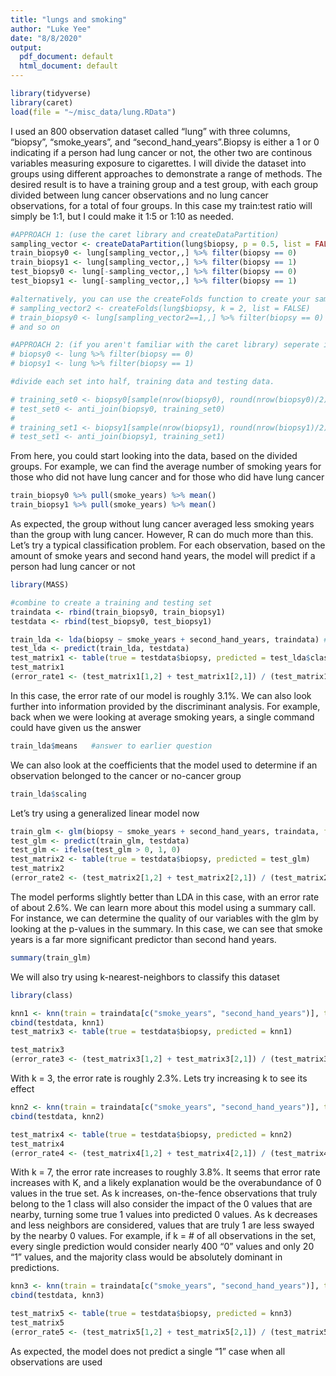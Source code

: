 ```yaml
---
title: "lungs and smoking"
author: "Luke Yee"
date: "8/8/2020"
output:
  pdf_document: default
  html_document: default
---
```


```r
library(tidyverse)
library(caret)
load(file = "~/misc_data/lung.RData")
```

I used an 800 observation dataset called "lung" with three columns, "biopsy", "smoke_years", and "second_hand_years".Biopsy is either a 1 or 0 indicating if a person had lung cancer or not, the other two are continous variables measuring exposure to cigarettes. I will divide the dataset into groups using different approaches to demonstrate a range of methods. The desired result is to have a training group and a test group, with each group divided between lung cancer observations and no lung cancer observations, for a total of four groups. In this case my train:test ratio will simply be 1:1, but I could make it 1:5 or 1:10 as needed.
```r
#APPROACH 1: (use the caret library and createDataPartition)
sampling_vector <- createDataPartition(lung$biopsy, p = 0.5, list = FALSE) #use as index
train_biopsy0 <- lung[sampling_vector,,] %>% filter(biopsy == 0)
train_biopsy1 <- lung[sampling_vector,,] %>% filter(biopsy == 1)
test_biopsy0 <- lung[-sampling_vector,,] %>% filter(biopsy == 0)
test_biopsy1 <- lung[-sampling_vector,,] %>% filter(biopsy == 1)

#alternatively, you can use the createFolds function to create your sampling vector index
# sampling_vector2 <- createFolds(lung$biopsy, k = 2, list = FALSE)
# train_biopsy0 <- lung[sampling_vector2==1,,] %>% filter(biopsy == 0)
# and so on

#APPROACH 2: (if you aren't familiar with the caret library) seperate into two sets one with lung cancer and one without.
# biopsy0 <- lung %>% filter(biopsy == 0)
# biopsy1 <- lung %>% filter(biopsy == 1)

#divide each set into half, training data and testing data.

# training_set0 <- biopsy0[sample(nrow(biopsy0), round(nrow(biopsy0)/2), replace = FALSE),,]
# test_set0 <- anti_join(biopsy0, training_set0)
# 
# training_set1 <- biopsy1[sample(nrow(biopsy1), round(nrow(biopsy1)/2), replace = FALSE),,]
# test_set1 <- anti_join(biopsy1, training_set1)

```

From here, you could start looking into the data, based on the divided groups. For example, we can find the average number of smoking years for those who did not have lung cancer and for those who did have lung cancer
```r
train_biopsy0 %>% pull(smoke_years) %>% mean()
train_biopsy1 %>% pull(smoke_years) %>% mean()
```
As expected, the group without lung cancer averaged less smoking years than the group with lung cancer. However, R can do much more than this. Let's try a typical classification problem. For each observation, based on the amount of smoke years and second hand years, the model will predict if a person had lung cancer or not
```r
library(MASS)
```

```r
#combine to create a training and testing set
traindata <- rbind(train_biopsy0, train_biopsy1)
testdata <- rbind(test_biopsy0, test_biopsy1)

train_lda <- lda(biopsy ~ smoke_years + second_hand_years, traindata) #train the model
test_lda <- predict(train_lda, testdata) 
test_matrix1 <- table(true = testdata$biopsy, predicted = test_lda$class)
test_matrix1
(error_rate1 <- (test_matrix1[1,2] + test_matrix1[2,1]) / (test_matrix1[1,1] + test_matrix1[1,2] + test_matrix1[2,1] + test_matrix1[2,2]))
```
In this case, the error rate of our model is roughly 3.1%. We can also look further into information provided by the discriminant analysis. For example, back when we were looking at average smoking years, a single command could have given us the answer
```r
train_lda$means   #answer to earlier question
```
We can also look at the coefficients that the model used to determine if an observation belonged to the cancer or no-cancer group
```r
train_lda$scaling
```

Let's try using a generalized linear model now
```r
train_glm <- glm(biopsy ~ smoke_years + second_hand_years, traindata, family = binomial)
test_glm <- predict(train_glm, testdata)
test_glm <- ifelse(test_glm > 0, 1, 0)
test_matrix2 <- table(true = testdata$biopsy, predicted = test_glm)
test_matrix2
(error_rate2 <- (test_matrix2[1,2] + test_matrix2[2,1]) / (test_matrix2[1,1] + test_matrix2[1,2] + test_matrix2[2,1] + test_matrix2[2,2]))
```
The model performs slightly better than LDA in this case, with an error rate of about 2.6%. We can learn more about this model using a summary call. For instance, we can determine the quality of our variables with the glm by looking at the p-values in the summary. In this case, we can see that smoke years is a far more significant predictor than second hand years.
```r
summary(train_glm)
```
We will also try using k-nearest-neighbors to classify this dataset
```r
library(class)
```

```r
knn1 <- knn(train = traindata[c("smoke_years", "second_hand_years")], test = testdata[c("smoke_years", "second_hand_years")], cl = traindata$biopsy, k = 3)
cbind(testdata, knn1)
test_matrix3 <- table(true = testdata$biopsy, predicted = knn1)
```

```r
test_matrix3
(error_rate3 <- (test_matrix3[1,2] + test_matrix3[2,1]) / (test_matrix3[1,1] + test_matrix3[1,2] + test_matrix3[2,1] + test_matrix3[2,2]))
```
With k = 3, the error rate is roughly 2.3%. Lets try increasing k to see its effect
```r
knn2 <- knn(train = traindata[c("smoke_years", "second_hand_years")], test = testdata[c("smoke_years", "second_hand_years")], cl = traindata$biopsy, k = 7)
cbind(testdata, knn2)
```

```r
test_matrix4 <- table(true = testdata$biopsy, predicted = knn2)
test_matrix4
(error_rate4 <- (test_matrix4[1,2] + test_matrix4[2,1]) / (test_matrix4[1,1] + test_matrix4[1,2] + test_matrix4[2,1] + test_matrix4[2,2]))
```
With k = 7, the error rate increases to roughly 3.8%. It seems that error rate increases with K, and a likely explanation would be the overabundance of 0 values in the true set. As k increases, on-the-fence observations that truly belong to the 1 class will also consider the impact of the 0 values that are nearby, turning some true 1 values into predicted 0 values. As k decreases and less neighbors are considered, values that are truly 1 are less swayed by the nearby 0 values. For example, if k = # of all observations in the set, every single prediction would consider nearly 400 "0" values and only 20 "1" values, and the majority class would be absolutely dominant in predictions.
```r
knn3 <- knn(train = traindata[c("smoke_years", "second_hand_years")], test = testdata[c("smoke_years", "second_hand_years")], cl = traindata$biopsy, k = 417)
cbind(testdata, knn3)
```

```r
test_matrix5 <- table(true = testdata$biopsy, predicted = knn3)
test_matrix5
(error_rate5 <- (test_matrix5[1,2] + test_matrix5[2,1]) / (test_matrix5[1,1] + test_matrix5[1,2] + test_matrix5[2,1] + test_matrix5[2,2]))
```
As expected, the model does not predict a single "1" case when all observations are used


